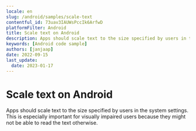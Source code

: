 ```yaml
---
locale: en
slug: /android/samples/scale-text
contentful_id: 73uav3IAUWsPccIk6ArfwD
platformFilter: Android
title: Scale text on Android
description: Apps should scale text to the size specified by users in the system settings.
keywords: [Android code sample]
authors: [janjaap]
date: 2022-09-15
last_update:
  date: 2023-01-17
---
```


# Scale text on Android

Apps should scale text to the size specified by users in the system settings. This is especially important for visually impaired users because they might not be able to read the text otherwise.

<CodeSample id="text-scale" locale="en" platform="android"/>
